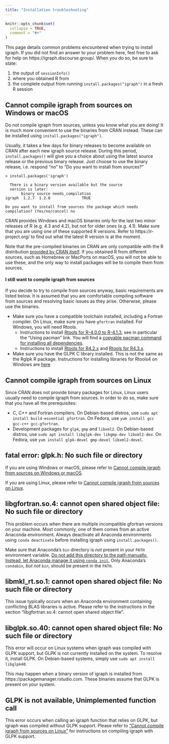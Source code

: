 ```yaml
---
title: "Installation troubleshooting"
---
```


```r
knitr::opts_chunk$set(
  collapse = TRUE,
  comment = "#>"
)
```
This page details common problems encountered when trying to install igraph. If you did not find an answer to your problem here, feel free to ask for help on https://igraph.discourse.group/. When you do so, be sure to state: 

1. the output of `sessionInfo()` 
2. where you obtained R from 
3. the complete output from running `install.packages("igraph")` in a fresh R session

## Cannot compile igraph from sources on Windows or macOS

Do not compile igraph from sources, unless you know what you are doing! It is much more convenient to use the binaries from CRAN instead. These can be installed using `install.packages("igraph")`.

Usually, it takes a few days for binary releases to become available on CRAN after each new igraph source release. During this period, `install.packages()` will give you a choice about using the latest source release or the previous binary release. Just choose to use the binary release, i.e. respond "no" to "Do you want to install from sources?"

```
> install.packages('igraph')

  There is a binary version available but the source
  version is later:
       binary source needs_compilation
igraph  1.2.7  1.2.8              TRUE

Do you want to install from sources the package which needs compilation? (Yes/no/cancel) no
```

CRAN provides Windows and macOS binaries only for the last two minor releases of R (e.g. 4.3 and 4.2), but not for older ones (e.g. 4.1). Make sure that you are using one of these supported R versions. Refer to https://r-project.org/ to find out what the latest R version is at the moment.

Note that the pre-compiled binaries on CRAN are only compatible with the R distribution [provided by CRAN itself](https://www.r-project.org/). If you obtained R from different sources, such as Homebrew or MacPorts on macOS, you will not be able to use these, and the only way to install packages will be to compile them from sources.

#### I still want to compile igraph from sources

If you decide to try to compile from sources anyway, basic requirements are listed below. It is assumed that you are comfortable compiling software from sources and resolving basic issues as they arise. Otherwise, please use the binaries.

 - Make sure you have a compatible toolchain installed, including a Fortran compiler. On Linux, make sure you have `gfortran` installed. For Windows, you will need Rtools.
    - Instructions to install [Rtools for R-4.0.0 to R-4.1.3](https://cran.r-project.org/bin/windows/Rtools/rtools40.html), see in particular the "Using pacman" link. You will find a [copyable pacman command for installing all dependencies](https://github.com/igraph/rigraph/#installation).
    - Instructions to install [Rtools for R4.2.x](https://cran.r-project.org/bin/windows/Rtools/rtools42/rtools.html) and [Rtools for R4.3.x](https://cran.r-project.org/bin/windows/Rtools/rtools43/rtools.html).
 - Make sure you have the GLPK C library installed. This is not the same as the Rglpk R package. Instructions for installing libraries for Rtools4 on Windows are [here](https://cran.r-project.org/bin/windows/Rtools/)

## Cannot compile igraph from sources on Linux

Since CRAN does not provide binary packages for Linux, Linux users usually need to compile igraph from sources. In order to do so, make sure that you have all the prerequisites:

 - C, C++ and Fortran compilers. On Debian-based distros, use `sudo apt install build-essential gfortran`. On Fedora, use `yum install gcc gcc-c++ gcc-gfortran`.
 - Development packages for `glpk`, `gmp` and `libxml2`. On Debian-based distros, use `sudo apt install libglpk-dev libgmp-dev libxml2-dev`. On Fedora, use `yum install glpk-devel gmp-devel libxml2-devel`.

## fatal error: glpk.h: No such file or directory

If you are using Windows or macOS, please refer to [Cannot compile igraph from sources on Windows or macOS](#cannot-compile-igraph-from-sources-on-windows-or-macos).

If you are using Linux, please refer to [Cannot compile igraph from sources on Linux](#cannot-compile-igraph-from-sources-on-linux).

## libgfortran.so.4: cannot open shared object file: No such file or directory

This problem occurs when there are multiple incompatible gfortran versions on your machine. Most commonly, one of them comes from an active Anaconda environment. Always deactivate all Anaconda environments using `conda deactivate` before installing igraph using `install.packages()`.

Make sure that Anaconda's `bin` directory is _not_ present in your `PATH` environment variable. [Do not add this directory to the path manually. Instead, let Anaconda manage it using `conda init`.](https://docs.anaconda.com/anaconda/user-guide/faq/#distribution-faq-linux-path) Only Anaconda's `condabin`, _but not `bin`_, should be present in the `PATH`.

## libmkl_rt.so.1: cannot open shared object file: No such file or directory

This issue typically occurs when an Anaconda environment containing conflicting BLAS libraries is active. Please refer to the instructions in the section "libgfortran.so.4: cannot open shared object file".

## libglpk.so.40: cannot open shared object file: No such file or directory

This error will occur on Linux systems when igraph was compiled with GLPK support, but GLPK is not currently installed on the system. To resolve it, install GLPK. On Debian-based systems, simply use `sudo apt install libglpk40`.

This may happen when a binary version of igraph is installed from https://packagemanager.rstudio.com. These binaries assume that GLPK is present on your system.

## GLPK is not available, Unimplemented function call

This error occurs when calling an igraph function that relies on GLPK, but igraph was compiled without GLPK support. Please refer to ["Cannot compile igraph from sources on Linux"](#cannot-compile-igraph-from-sources-on-linux) for instructions on compiling igraph with GLPK support.

